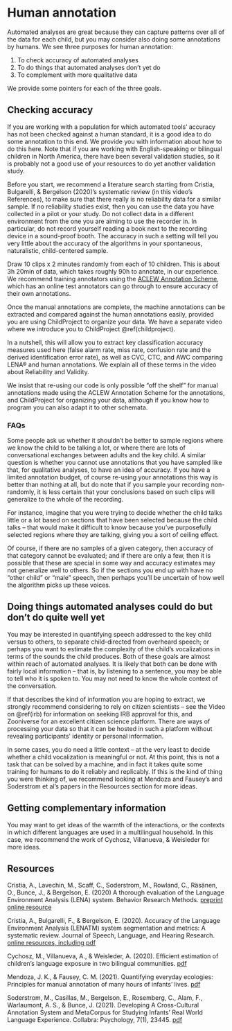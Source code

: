# Human annotation {#humanannotation}

Automated analyses are great because they can capture patterns over all of the data for each child, but you may consider also doing some annotations by humans. We see three purposes for human annotation:

1. To check accuracy of automated analyses
2. To do things that automated analyses don't yet do
3. To complement with more qualitative data

We provide some pointers for each of the three goals.

## Checking accuracy

If you are working with a population for which automated tools' accuracy has not been checked against a human standard, it is a good idea to do some annotation to this end. We provide you with information about how to do this here. Note that if you are working with English-speaking or bilingual children in North America, there have been several validation studies, so it is probably not a good use of your resources to do yet another validation study.

Before you start, we recommend a literature search starting from Cristia, Bulgarelli, & Bergelson (2020)’s systematic review (in this video's References), to make sure that there really is no reliability data for a similar sample. If no reliability studies exist, then you can use the data you have collected in a pilot or your study. Do not collect data in a different environment from the one you are aiming to use the recorder in. In particular, do not record yourself reading a book next to the recording device in a sound-proof booth. The accuracy in such a setting will tell you very little about the accuracy of the algorithms in your spontaneous, naturalistic, child-centered sample.

Draw 10 clips x 2 minutes randomly from each of 10 children. This is about 3h 20min of data, which takes roughly 90h to annotate, in our experience. We recommend training annotators using the [ACLEW Annotation Scheme](https://osf.io/b2jep/), which has an online test annotators can go through to ensure accuracy of their own annotations. 

Once the manual annotations are complete, the machine annotations can be extracted and compared against the human annotations easily, provided you are using ChildProject to organize your data. We have a separate video where we introduce you to ChildProject \@ref(childproject).

In a nutshell, this will allow you to extract key classification accuracy measures used here (false alarm rate, miss rate, confusion rate and the derived identification error rate), as well as CVC, CTC, and AWC comparing LENA® and human annotations. We explain all of these terms in the video about Reliability and Validity.

We insist that re-using our code is only possible “off the shelf” for manual annotations made using the ACLEW Annotation Scheme for the annotations, and ChildProject for organizing your data, although if you know how to program you can also  adapt it to other schemata.

### FAQs

Some people ask us whether it shouldn't be better to sample regions where we know the child to be talking a lot, or where there are lots of conversational exchanges between adults and the key child. A similar question is whether you cannot use annotations that you have sampled like that, for qualitative analyses, to have an idea of accuracy. If you have a limited annotation budget, of course re-using your annotations this way is better than nothing at all, but do note that if you sample your recording non-randomly, it is less certain that your conclusions based on such clips will generalize to the whole of the recording. 

For instance, imagine that you were trying to decide whether the child talks little or a lot based on sections that have been selected because the child talks -- that would make it difficult to know because you've purposefully selected regions where they are talking, giving you a sort of ceiling effect. 

Of course, if there are no samples of a given category, then accuracy of that category cannot be evaluated; and if there are only a few, then it is possible that these are special in some way and accuracy estimates may not generalize well to others. So if the sections you end up with have no "other child" or "male" speech, then perhaps you'll be uncertain of how well the algorithm picks up these voices. 



## Doing things automated analyses could do but don't do quite well yet

You may be interested in quantifying speech addressed to the key child versus to others, to separate child-directed from overheard speech; or perhaps you want to estimate the complexity of the child's vocalizations in terms of the sounds the child produces. Both of these goals are almost within reach of automated analyses. It is likely that both can be done with fairly local information -- that is, by listening to a sentence, you may be able to tell who it is spoken to. You may not need to know the whole context of the conversation.

If that describes the kind of information you are hoping to extract, we strongly recommend considering to rely on citizen scientists -- see the Video on \@ref(irb) for information on seeking IRB approval for this, and Zooniverse for an excellent citizen science platform. There are ways of processing your data so that it can be hosted in such a platform without revealing participants' identity or personal information.

In some cases, you do need a little context -- at the very least to decide whether a child vocalization is meaningful or not. At this point, this is not a task that can be solved by a machine, and in fact it takes quite some training for humans to do it reliably and replicably. If this is the kind of thing you were thinking of, we recommend looking at Mendoza and Fausey's and Soderstrom et al's papers in the Resources section for more ideas.

## Getting complementary information

You may want to get ideas of the warmth of the interactions, or the contexts in which different languages are used in a multilingual household. In this case, we recommend the work of Cychosz, Villanueva, & Weisleder for more ideas.

## Resources

Cristia, A., Lavechin, M., Scaff, C., Soderstrom, M., Rowland, C., Räsänen, O., Bunce, J., & Bergelson, E. (2020) A thorough evaluation of the Language Environment Analysis (LENA) system. Behavior Research Methods. [preprint](https://osf.io/mxr8s) [online resource](https://osf.io/zdg6s/)

Cristia, A., Bulgarelli, F., & Bergelson, E. (2020). Accuracy of the Language Environment Analysis (LENATM) system segmentation and metrics: A systematic review. Journal of Speech, Language, and Hearing Research. [online resources, including pdf](https://osf.io/4nhms/)

Cychosz, M., Villanueva, A., & Weisleder, A. (2020). Efficient estimation of children's language exposure in two bilingual communities. [pdf](https://psyarxiv.com/dy6v2/download?format=pdf)

Mendoza, J. K., & Fausey, C. M. (2021). Quantifying everyday ecologies: Principles for manual annotation of many hours of infants' lives. [pdf](https://psyarxiv.com/79vwe/download?format=pdf)

Soderstrom, M., Casillas, M., Bergelson, E., Rosemberg, C., Alam, F., Warlaumont, A. S., & Bunce, J. (2021). Developing A Cross-Cultural Annotation System and MetaCorpus for Studying Infants’ Real World Language Experience. Collabra: Psychology, 7(1), 23445. [pdf](https://psyarxiv.com/bf63y/download?format=pdf)
